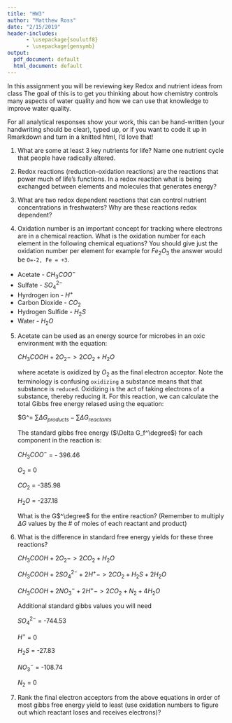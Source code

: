 ```yaml
---
title: "HW3"
author: "Matthew Ross"
date: "2/15/2019"
header-includes: 
      - \usepackage{soulutf8}
      - \usepackage{gensymb}
output:
  pdf_document: default
  html_document: default
---
```


In this assignment you will be reviewing key Redox and nutrient ideas from class
The goal of this is to get you thinking about how chemistry controls many aspects
of water quality and how we can use that knowledge to improve water quality.

For all analytical responses show your work, this can be hand-written (your handwriting should be clear), typed up, or if you want to code it up in Rmarkdown and turn in a knitted html, I'd love that! 


1. What are some at least 3 key nutrients for life? Name one nutrient cycle that people
have radically altered. 

2. Redox reactions (reduction-oxidation reactions) are the reactions that power
much of life's functions. In a redox reaction what is being exchanged between 
elements and molecules that generates energy? 

3. What are two redox dependent reactions that can control nutrient concentrations
in freshwaters? Why are these reactions redox dependent? 


4. Oxidation number is an important concept for tracking where electrons are in 
a chemical reaction. What is the oxidation number for each element in the following
chemical equations? You should give just the oxidation number per element for example
for $Fe_2O_3$ the answer would be `O=-2, Fe = +3`. 

  + Acetate - $CH_3COO^-$
  + Sulfate - $SO_4^{2-}$
  + Hyrdrogen ion - $H^+$
  + Carbon Dioxide - $CO_2$
  + Hydrogen Sulfide - $H_2S$
  + Water - $H_2O$
  
5. Acetate can be used as an energy source for microbes in an oxic environment
with the equation:
  
    $CH_3COOH + 2O_2 -> 2CO_2 + H_2O$
    
    where acetate is oxidized by $O_2$ as the final electron acceptor. Note the terminology
    is confusing `oxidizing` a substance means that that substance is `reduced`. Oxidizing
    is the act of taking electrons of a substance, thereby reducing it. For this reaction,
    we can calculate the total Gibbs free energy relased using the equation: 
    
    $G^\degree = ${\sum}\Delta G_{products} - {\sum}\Delta G_{reactants}$
    
    The standard gibbs free energy ($\Delta G_f^\degree$) for each component in the reaction is: 
    
     $CH_3COO^-$ = - 396.46
     
     $O_2$ = 0
     
     $CO_2$ = -385.98
     
     $H_2O$ = -237.18
    
    What is the G$^\degree$ for the entire reaction?
    (Remember to multiply $\Delta G$ values by the # of moles of each reactant and product)

6. What is the difference in standard free energy yields for these three reactions?

    $CH_3COOH + 2O_2 -> 2CO_2 + H_2O$
    
    $CH_3COOH + 2SO_4^{2-} + 2H^+ -> 2CO_2 + H_2S + 2 H_2O$
    
    $CH_3COOH + 2NO_3^- + 2H^+ -> 2CO_2 + N_2 + 4H_2O$
    
    Additional standard gibbs values you will need
    
      $SO_4^{2-}$ = -744.53
      
      $H^+$ = 0
      
      $H_2S$ = -27.83
      
      $NO_3^-$ = -108.74
      
      $N_2$ = 0
  

7. Rank the final electron acceptors from the above equations in order of most gibbs free energy yield to least (use oxidation numbers to figure out which reactant loses and receives electrons)?

    